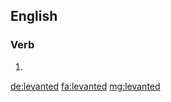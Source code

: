 ==English==

===Verb===
{{head|en}}

# {{en-past of|levant}}

[[de:levanted]]
[[fa:levanted]]
[[mg:levanted]]